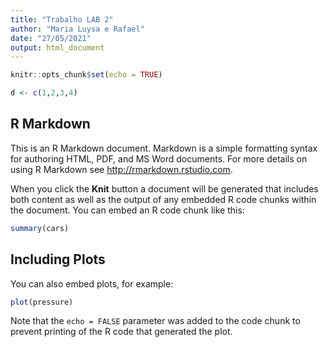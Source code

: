 ```yaml
---
title: "Trabalho LAB 2"
author: "Maria Luysa e Rafael"
date: "27/05/2021"
output: html_document
---
```


```r
knitr::opts_chunk$set(echo = TRUE)

d <- c(1,2,3,4)
```

## R Markdown

This is an R Markdown document. Markdown is a simple formatting syntax for authoring HTML, PDF, and MS Word documents. For more details on using R Markdown see <http://rmarkdown.rstudio.com>.

When you click the **Knit** button a document will be generated that includes both content as well as the output of any embedded R code chunks within the document. You can embed an R code chunk like this:

```r
summary(cars)
```

## Including Plots

You can also embed plots, for example:

```r
plot(pressure)
```

Note that the `echo = FALSE` parameter was added to the code chunk to prevent printing of the R code that generated the plot.
